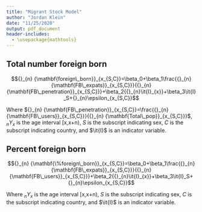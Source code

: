 ```yaml
---
title: "Migrant Stock Model"
author: "Jordan Klein"
date: "11/25/2020"
output: pdf_document
header-includes: 
  - \usepackage{mathtools}
---
```


## Total number foreign born

$${}_{n} {\mathbf{foreign\_born}}_{x_{S,C}}=\beta_0+\beta_1\frac{{}_{n} {\mathbf{FB\_expats}}_{x_{S,C}}}{{}_{n} {\mathbf{FB\_penetration}}_{x_{S,C}}}+\beta_2{{}_{n}\it{I}_{x}}+\beta_3\it{I}_S+{}_{n}\epsilon_{x_{S,C}}$$

Where ${}_{n} {\mathbf{FB\_penetration}}_{x_{S,C}}=\frac{{}_{n} {\mathbf{FB\_users}}_{x_{S,C}}}{{}_{n} {\mathbf{Total\_pop}}_{x_{S,C}}}$, ${}_{n} Y_{x}$ is the age interval [x,x+n), $S$ is the subscript indicating sex, $C$ is the subscript indicating country, and $\it{I}$ is an indicator variable.

## Percent foreign born

$${}_{n} {\mathbf{\%foreign\_born}}_{x_{S,C}}=\beta_0+\beta_1\frac{{}_{n} {\mathbf{FB\_expats}}_{x_{S,C}}}{{}_{n} {\mathbf{FB\_users}}_{x_{S,C}}}+\beta_2{{}_{n}\it{I}_{x}}+\beta_3\it{I}_S+{}_{n}\epsilon_{x_{S,C}}$$

Where ${}_{n} Y_{x}$ is the age interval [x,x+n), $S$ is the subscript indicating sex, $C$ is the subscript indicating country, and $\it{I}$ is an indicator variable.
